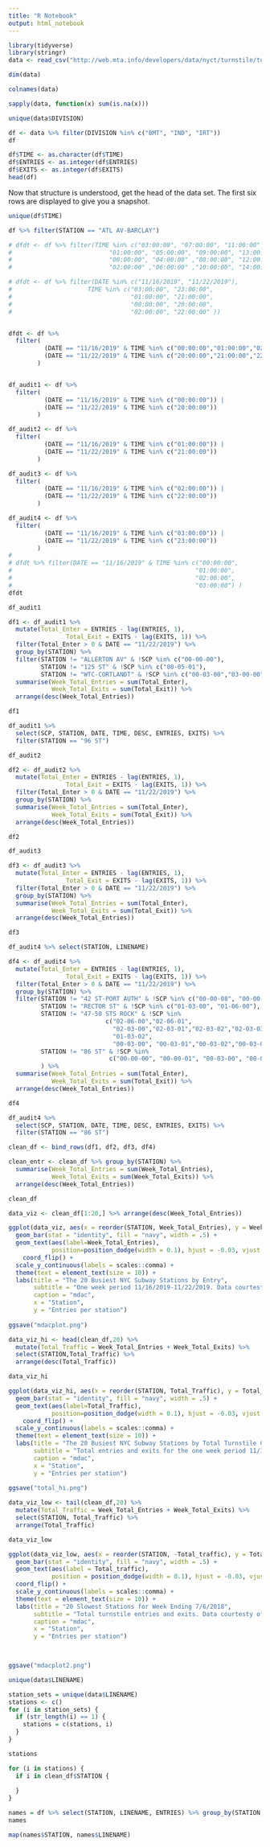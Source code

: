 ```yaml
---
title: "R Notebook"
output: html_notebook
---
```


```r
library(tidyverse)
library(stringr) 
data <- read_csv("http://web.mta.info/developers/data/nyct/turnstile/turnstile_191123.txt") 
```
```r
dim(data)
```
```r
colnames(data)
```



```r
sapply(data, function(x) sum(is.na(x)))
```

```r
unique(data$DIVISION)
```
```r
df <- data %>% filter(DIVISION %in% c("BMT", "IND", "IRT"))
df
```

```r
df$TIME <- as.character(df$TIME)
df$ENTRIES <- as.integer(df$ENTRIES)
df$EXITS <- as.integer(df$EXITS)
head(df) 
```

Now that structure is understood, get the head of the data set. The first six rows are displayed to give you a snapshot. 

```r
unique(df$TIME)
```
```r
df %>% filter(STATION == "ATL AV-BARCLAY")
```


```r
# dfdt <- df %>% filter(TIME %in% c("03:00:00", "07:00:00", "11:00:00" ,"15:00:00", "19:00:00", "23:00:00",
#                           "01:00:00", "05:00:00", "09:00:00", "13:00:00", "17:00:00", "21:00:00",
#                           "00:00:00", "04:00:00" ,"08:00:00", "12:00:00", "16:00:00", "20:00:00" ,
#                           "02:00:00" ,"06:00:00" ,"10:00:00", "14:00:00" ,"18:00:00", "22:00:00" ))

# dfdt <- df %>% filter(DATE %in% c("11/16/2019", "11/22/2019"),
#                     TIME %in% c("03:00:00", "23:00:00",
#                                 "01:00:00", "21:00:00",
#                                 "00:00:00", "20:00:00",
#                                 "02:00:00", "22:00:00" ))


dfdt <- df %>%
  filter(
          (DATE == "11/16/2019" & TIME %in% c("00:00:00","01:00:00","02:00:00","03:00:00")) |
          (DATE == "11/22/2019" & TIME %in% c("20:00:00","21:00:00","22:00:00", "23:00:00"))
        )


df_audit1 <- df %>%
  filter(
          (DATE == "11/16/2019" & TIME %in% c("00:00:00")) |
          (DATE == "11/22/2019" & TIME %in% c("20:00:00"))
        )

df_audit2 <- df %>%
  filter(
          (DATE == "11/16/2019" & TIME %in% c("01:00:00")) |
          (DATE == "11/22/2019" & TIME %in% c("21:00:00"))
        )

df_audit3 <- df %>%
  filter(
          (DATE == "11/16/2019" & TIME %in% c("02:00:00")) |
          (DATE == "11/22/2019" & TIME %in% c("22:00:00"))
        )

df_audit4 <- df %>%
  filter(
          (DATE == "11/16/2019" & TIME %in% c("03:00:00")) |
          (DATE == "11/22/2019" & TIME %in% c("23:00:00"))
        )
# 
# dfdt %>% filter(DATE == "11/16/2019" & TIME %in% c("00:00:00",
#                                                   "01:00:00",
#                                                   "02:00:00",
#                                                   "03:00:00") )
dfdt
```
```r
df_audit1
```
```r
df1 <- df_audit1 %>% 
  mutate(Total_Enter = ENTRIES - lag(ENTRIES, 1),
                Total_Exit = EXITS - lag(EXITS, 1)) %>% 
  filter(Total_Enter > 0 & DATE == "11/22/2019") %>% 
  group_by(STATION) %>% 
  filter(STATION != "ALLERTON AV" & !SCP %in% c("00-00-00"),
         STATION != "125 ST" & !SCP %in% c("00-05-01"),
         STATION != "WTC-CORTLANDT" & !SCP %in% c("00-03-00","03-00-00","03-00-01","03-00-02")) %>% 
  summarise(Week_Total_Entries = sum(Total_Enter),
            Week_Total_Exits = sum(Total_Exit)) %>% 
  arrange(desc(Week_Total_Entries))

df1
```
```r
df_audit1 %>% 
  select(SCP, STATION, DATE, TIME, DESC, ENTRIES, EXITS) %>% 
  filter(STATION == "96 ST")
```


```r
df_audit2
```
```r
df2 <- df_audit2 %>% 
  mutate(Total_Enter = ENTRIES - lag(ENTRIES, 1),
                Total_Exit = EXITS - lag(EXITS, 1)) %>% 
  filter(Total_Enter > 0 & DATE == "11/22/2019") %>% 
  group_by(STATION) %>% 
  summarise(Week_Total_Entries = sum(Total_Enter),
            Week_Total_Exits = sum(Total_Exit)) %>% 
  arrange(desc(Week_Total_Entries))

df2
```


```r
df_audit3
```

```r
df3 <- df_audit3 %>% 
  mutate(Total_Enter = ENTRIES - lag(ENTRIES, 1),
                Total_Exit = EXITS - lag(EXITS, 1)) %>% 
  filter(Total_Enter > 0 & DATE == "11/22/2019") %>% 
  group_by(STATION) %>% 
  summarise(Week_Total_Entries = sum(Total_Enter),
            Week_Total_Exits = sum(Total_Exit)) %>% 
  arrange(desc(Week_Total_Entries))

df3
```

```r
df_audit4 %>% select(STATION, LINENAME) 

```
```r
df4 <- df_audit4 %>% 
  mutate(Total_Enter = ENTRIES - lag(ENTRIES, 1),
                Total_Exit = EXITS - lag(EXITS, 1)) %>% 
  filter(Total_Enter > 0 & DATE == "11/22/2019") %>% 
  group_by(STATION) %>%
  filter(STATION != "42 ST-PORT AUTH" & !SCP %in% c("00-00-08", "00-00-09"),
         STATION != "RECTOR ST" & !SCP %in% c("01-03-00", "01-06-00"),
         STATION != "47-50 STS ROCK" & !SCP %in% 
                           c("02-06-00","02-06-01",
                             "02-03-00","02-03-01","02-03-02","02-03-03",
                             "01-03-02",
                             "00-03-00", "00-03-01","00-03-02","00-03-03","00-03-04","00-03-05"),
         STATION != "86 ST" & !SCP %in% 
                            c("00-00-00", "00-00-01", "00-03-00", "00-03-01", "00-03-02")
         ) %>%       
  summarise(Week_Total_Entries = sum(Total_Enter),
            Week_Total_Exits = sum(Total_Exit)) %>% 
  arrange(desc(Week_Total_Entries))

df4
```
```r
df_audit4 %>% 
  select(SCP, STATION, DATE, TIME, DESC, ENTRIES, EXITS) %>% 
  filter(STATION == "86 ST")
```

```r

clean_df <- bind_rows(df1, df2, df3, df4)

clean_entr <- clean_df %>% group_by(STATION) %>% 
  summarise(Week_Total_Entries = sum(Week_Total_Entries),
            Week_Total_Exits = sum(Week_Total_Exits)) %>% 
  arrange(desc(Week_Total_Entries))

```
```r
clean_df
```



```r
data_viz <- clean_df[1:20,] %>% arrange(desc(Week_Total_Entries))
```

```r

ggplot(data_viz, aes(x = reorder(STATION, Week_Total_Entries), y = Week_Total_Entries)) +
  geom_bar(stat = "identity", fill = "navy", width = .5) +
  geom_text(aes(label=Week_Total_Entries),
            position=position_dodge(width = 0.1), hjust = -0.03, vjust = 0.5, size = 2.5) +
    coord_flip() +
  scale_y_continuous(labels = scales::comma) +
  theme(text = element_text(size = 10)) +
  labs(title = "The 20 Busiest NYC Subway Stations by Entry",
       subtitle = "One week period 11/16/2019-11/22/2019. Data courtesty of mta.info",
       caption = "mdac",
       x = "Station",
       y = "Entries per station") 
  
ggsave("mdacplot.png")
```
```r
data_viz_hi <- head(clean_df,20) %>% 
  mutate(Total_Traffic = Week_Total_Entries + Week_Total_Exits) %>% 
  select(STATION,Total_Traffic) %>% 
  arrange(desc(Total_Traffic))

data_viz_hi
```
```r
ggplot(data_viz_hi, aes(x = reorder(STATION, Total_Traffic), y = Total_Traffic)) +
  geom_bar(stat = "identity", fill = "navy", width = .5) +
  geom_text(aes(label=Total_Traffic),
            position=position_dodge(width = 0.1), hjust = -0.03, vjust = 0.5, size = 2.5) +
    coord_flip() +
  scale_y_continuous(labels = scales::comma) +
  theme(text = element_text(size = 10)) +
  labs(title = "The 20 Busiest NYC Subway Stations by Total Turnstile Count",
       subtitle = "Total entries and exits for the one week period 11/16/2019-11/22/2019. Data courtesty of mta.info",
       caption = "mdac",
       x = "Station",
       y = "Entries per station") 
  
ggsave("total_hi.png")
```

```r
data_viz_low <- tail(clean_df,20) %>% 
  mutate(Total_Traffic = Week_Total_Entries + Week_Total_Exits) %>% 
  select(STATION, Total_Traffic) %>% 
  arrange(Total_Traffic)

data_viz_low
```




```r

ggplot(data_viz_low, aes(x = reorder(STATION, -Total_traffic), y = Total_traffic)) +
  geom_bar(stat = "identity", fill = "navy", width = .5) +
  geom_text(aes(label = Total_traffic),
            position = position_dodge(width = 0.1), hjust = -0.03, vjust = 0.5, size = 2.5) +
  coord_flip() +
  scale_y_continuous(labels = scales::comma) +
  theme(text = element_text(size = 10)) +
  labs(title = "20 Slowest Stations for Week Ending 7/6/2018",
       subtitle = "Total turnstile entries and exits. Data courtesty of mta.info",
       caption = "mdac",
       x = "Station",
       y = "Entries per station") 
  


ggsave("mdacplot2.png")
```

```r
unique(data$LINENAME)
```


```r
station_sets = unique(data$LINENAME)
stations <- c()
for (i in station_sets) {
  if (str_length(i) == 1) {
    stations = c(stations, i)
  }
}

stations
```

```r

for (i in stations) {
  if i in clean_df$STATION {
    
  }
}

```
```r
names = df %>% select(STATION, LINENAME, ENTRIES) %>% group_by(STATION, LINENAME) %>% summarise(avg.entries = mean(ENTRIES))
names
```

```r
map(names$STATION, names$LINENAME)
```

